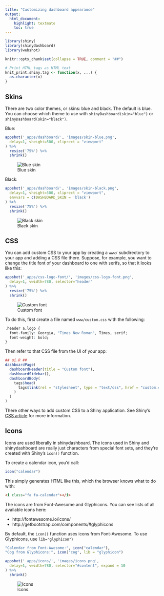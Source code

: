 ```yaml
---
title: "Customizing dashboard appearance"
output:
  html_document:
    highlight: textmate
    toc: true
---
```


```r
library(shiny)
library(shinydashboard)
library(webshot)

knitr::opts_chunk$set(collapse = TRUE, comment = "##")

# Print HTML tags as HTML text
knit_print.shiny.tag <- function(x, ...) {
  as.character(x)
}
```


## Skins

There are two color themes, or skins: blue and black. The default is blue. You can choose which theme to use with `shinyDashboard(skin="blue")` or `shinyDashboard(skin="black")`.

Blue:

```r
appshot('_apps/dashboard/', 'images/skin-blue.png',
  delay=1, vheight=500, cliprect = "viewport"
) %>%
  resize('75%') %>%
  shrink()
```

![Blue skin](images/skin-blue.png)

Black:

```r
appshot('_apps/dashboard/', 'images/skin-black.png',
  delay=1, vheight=500, cliprect = "viewport",
  envvars = c(DASHBOARD_SKIN = 'black')
) %>%
  resize('75%') %>%
  shrink()
```

![Black skin](images/skin-black.png)


## CSS

You can add custom CSS to your app by creating a `www/` subdirectory to your app and adding a CSS file there. Suppose, for example, you want to change the title font of your dashboard to one with serifs, so that it looks like this:


```r
appshot('_apps/css-logo-font/', 'images/css-logo-font.png',
  delay=1, vwidth=780, selector="header"
) %>%
  resize('75%') %>%
  shrink()
```

![Custom font](images/css-logo-font.png)

To do this, first create a file named `www/custom.css` with the following:

```r
.header a.logo {
  font-family: Georgia, "Times New Roman", Times, serif;
  font-weight: bold;
}
```

Then refer to that CSS file from the UI of your app:

```r
## ui.R ##
dashboardPage(
  dashboardHeader(title = "Custom font"),
  dashboardSidebar(),
  dashboardBody(
    tags$head(
      tags$link(rel = "stylesheet", type = "text/css", href = "custom.css")
    )
  )
)
```

There other ways to add custom CSS to a Shiny application. See Shiny's [CSS article](http://shiny.rstudio.com/articles/css.html) for more information.


## Icons

Icons are used liberally in shinydashboard. The icons used in Shiny and shinydashboard are really just characters from special font sets, and they're created with Shiny's `icon()` function.

To create a calendar icon, you'd call:

```r
icon("calendar")
```

This simply generates HTML like this, which the browser knows what to do with:

```HTML
<i class="fa fa-calendar"></i>
```

The icons are from Font-Awesome and Glyphicons. You can see lists of all available icons here:

* http://fontawesome.io/icons/
* http://getbootstrap.com/components/#glyphicons


By default, the `icon()` function uses icons from Font-Awesome. To use Glyphicons, use `lib="glyphicon"`)

```r
"Calendar from Font-Awesome:", icon("calendar"),
"Cog from Glyphicons:", icon("cog", lib = "glyphicon")
```

```r
appshot('_apps/icons/', 'images/icons.png',
  delay=1, vwidth=780, selector="#content", expand = 10
) %>%
  shrink()
```

![Icons](images/icons.png)

